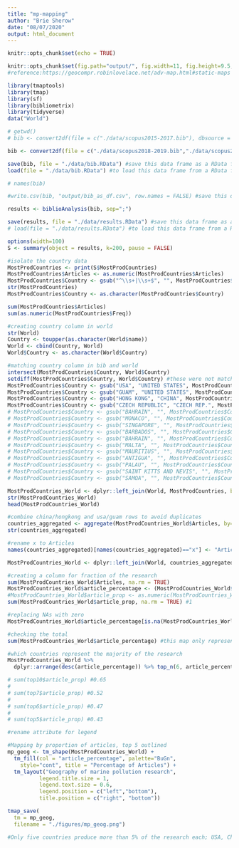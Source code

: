 ```yaml
---
title: "mp-mapping"
author: "Brie Sherow"
date: "08/07/2020"
output: html_document
---
```


```r
knitr::opts_chunk$set(echo = TRUE)

```

```r
knitr::opts_chunk$set(fig.path="output/", fig.width=11, fig.height=9.5, fig.align="center")
#reference:https://geocompr.robinlovelace.net/adv-map.html#static-maps
```

```r
library(tmaptools)
library(tmap)
library(sf)
library(bibliometrix)
library(tidyverse)
data("World")
```


```r
# getwd()
# bib <- convert2df(file = c("./data/scopus2015-2017.bib"), dbsource = "scopus", format = "bibtex") # Convert one file to bibliometric df for testing

bib <- convert2df(file = c("./data/scopus2018-2019.bib","./data/scopus2015-2017.bib", "./data/scopus2011-2014.bib","./data/scopus2006-2010.bib", "./data/scopus1999-2005.bib","./data/scopus1970-1998.bib"), dbsource = "scopus", format = "bibtex") # Convert all files to a bibliometric data frame

save(bib, file = "./data/bib.RData") #save this data frame as a RData file (object)
load(file = "./data/bib.RData") #to load this data frame from a RData file (returns an object named "bib")

# names(bib)

#write.csv(bib, "output/bib_as_df.csv", row.names = FALSE) #save this data frame as a csv file
```

```r
results <- biblioAnalysis(bib, sep=";")

save(results, file = "./data/results.RData") #save this data frame as a RData file (object)
# load(file = "./data/results.RData") #to load this data frame from a RData file (returns an object named "bib")

options(width=100)
S <- summary(object = results, k=200, pause = FALSE)

```

```r
#isolate the country data
MostProdCountries <- print(S$MostProdCountries)
MostProdCountries$Articles <- as.numeric(MostProdCountries$Articles)
MostProdCountries$Country <- gsub("^\\s+|\\s+$", "", MostProdCountries$Country) #strip white spaces at the end
str(MostProdCountries)
MostProdCountries$Country <- as.character(MostProdCountries$Country)

sum(MostProdCountries$Articles)
sum(as.numeric(MostProdCountries$Freq))
```

```r
#creating country column in world
str(World)
Country <- toupper(as.character(World$name))
World <- cbind(Country, World)
World$Country <- as.character(World$Country)

#matching country column in bib and world
intersect(MostProdCountries$Country, World$Country)
setdiff(MostProdCountries$Country, World$Country) #these were not matched to Countries in World data set
MostProdCountries$Country <- gsub("USA", "UNITED STATES", MostProdCountries$Country)
MostProdCountries$Country <- gsub("GUAM", "UNITED STATES", MostProdCountries$Country)
MostProdCountries$Country <- gsub("HONG KONG", "CHINA", MostProdCountries$Country) 
MostProdCountries$Country <- gsub("CZECH REPUBLIC", "CZECH REP.", MostProdCountries$Country)
# MostProdCountries$Country <- gsub("BAHRAIN", "", MostProdCountries$Country) #9 lost
# MostProdCountries$Country <- gsub("MONACO", "", MostProdCountries$Country) #29 lost
# MostProdCountries$Country <- gsub("SINGAPORE", "", MostProdCountries$Country) #29 lost
# MostProdCountries$Country <- gsub("BARBADOS", "", MostProdCountries$Country) #1 lost
# MostProdCountries$Country <- gsub("BAHRAIN", "", MostProdCountries$Country) #9 lost
# MostProdCountries$Country <- gsub("MALTA", "", MostProdCountries$Country) #1 lost
# MostProdCountries$Country <- gsub("MAURITIUS", "", MostProdCountries$Country) #6 lost
# MostProdCountries$Country <- gsub("ANTIGUA", "", MostProdCountries$Country) #4 lost
# MostProdCountries$Country <- gsub("PALAU", "", MostProdCountries$Country) #1 lost
# MostProdCountries$Country <- gsub("SAINT KITTS AND NEVIS", "", MostProdCountries$Country) #1 lost
# MostProdCountries$Country <- gsub("SAMOA", "", MostProdCountries$Country) #1 lost

MostProdCountries_World <- dplyr::left_join(World, MostProdCountries, by = "Country") 
str(MostProdCountries_World)
head(MostProdCountries_World)
```

```r
#combine china/hongkong and usa/guam rows to avoid duplicates
countries_aggregated <- aggregate(MostProdCountries_World$Articles, by=list(Country=MostProdCountries_World$Country), FUN=sum)
str(countries_aggregated)

#rename x to Articles
names(countries_aggregated)[names(countries_aggregated)=="x"] <- "Articles"

MostProdCountries_World <- dplyr::left_join(World, countries_aggregated, by = "Country")    
```

```r
#creating a column for fraction of the research
sum(MostProdCountries_World$Articles, na.rm = TRUE)
MostProdCountries_World$article_percentage <- (MostProdCountries_World$Articles/sum(MostProdCountries_World$Articles, na.rm = TRUE)*100) #if you multiply this by 100, it is percentage, not proportion
#MostProdCountries_World$article_prop <- as.numeric(MostProdCountries_World$article_prop)
sum(MostProdCountries_World$article_prop, na.rm = TRUE) #1

#replacing NAs with zero
MostProdCountries_World$article_percentage[is.na(MostProdCountries_World$article_percentage)] <- 0

#checking the total
sum(MostProdCountries_World$article_percentage) #this map only represents 76.6% of the research due to lost matches above

#which countries represent the majority of the research
MostProdCountries_World %>%
  dplyr::arrange(desc(article_percentage)) %>% top_n(6, article_percentage) -> top6

# sum(top10$article_prop) #0.65
# 
# sum(top7$article_prop) #0.52
# 
# sum(top6$article_prop) #0.47
# 
# sum(top5$article_prop) #0.43
```


```r
#rename attribute for legend

#Mapping by proportion of articles, top 5 outlined
mp_geog <- tm_shape(MostProdCountries_World) + 
  tm_fill(col = "article_percentage", palette="BuGn", 
    style="cont", title = "Percentage of Articles") +
  tm_layout("Geography of marine pollution research",
          legend.title.size = 1,
          legend.text.size = 0.6,
          legend.position = c("left","bottom"),
          title.position = c("right", "bottom"))

tmap_save(
  tm = mp_geog,
  filename = "./figures/mp_geog.png")

#Only five countries produce more than 5% of the research each; USA, China, Spain, Italy, UK.

```


